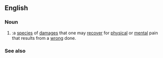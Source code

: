 ==English==

===Noun===
{{en-noun|sg=[[pain]] and [[suffering]]|-}}

# {{law}}:a [[species]] of [[damages]] that one may [[recover]] for [[physical]] or [[mental]] pain that results from a [[wrong]] done.

===See also===
{{see|wrongful death statute}}
{{see|survival statute}}